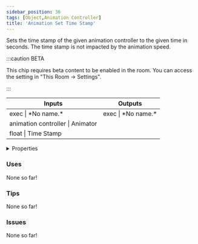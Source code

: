 ```yaml
---
sidebar_position: 36
tags: [Object,Animation Controller]
title: 'Animation Set Time Stamp'
---
```


Sets the time stamp of the given animation controller to the given time in seconds. The time stamp is not impacted by the animation speed.

:::caution BETA

This chip requires beta content to be enabled in the room. You can access the setting in "This Room -> Settings".

:::

<IChip uuid="2cee5b7c-d9d1-455d-913c-10441527c798"/>

<table><thead><tr><th>Inputs</th><th>Outputs</th></tr></thead><tbody><tr><td>exec | *No name.*</td><td>exec | *No name.*</td></tr><tr><td>animation controller | Animator</td><td /></tr><tr><td>float | Time Stamp</td><td /></tr></tbody></table>

<details>
  <summary>Properties</summary>
  <div>
    <div>
    <table>
      <tbody>
        <tr>
          <td>Is beta required?</td>
          <td>Yes</td>
        </tr>
        <tr>
          <td>Is chip a trolling risk?</td>
          <td>No</td>
        </tr>
        <tr>
          <td>Is chip a role assignment risk?</td>
          <td>No</td>
        </tr>
        <tr>
          <td>Chip UUID</td>
          <td>2cee5b7c-d9d1-455d-913c-10441527c798</td>
        </tr>
        <tr>
          <td>Room availability</td>
          <td>Available everywhere</td>
        </tr>
      </tbody>
    </table>
    </div>
  </div>
</details>

### Uses

None so far!

### Tips

None so far!

### Issues

None so far!